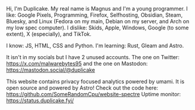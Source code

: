Hi, I'm Duplicake. My real name is Magnus and I'm a young programmer.
I like: Google Pixels, Programming, Firefox, Selfhosting, Obsidian, Steam, Bluesky, and Linux (Fedora on my main, Debian on my server, and Arch on my low spec computer).
I dislike: Skids, Apple, Windows, Google (to some extent), X (especially), and TikTok.

I know: JS, HTML, CSS and Python.
I'm learning: Rust, Gleam and Astro.

It isn't in my socials but I have 2 unused accounts. The one on Twitter: https://x.com/malwarebytes95 and the one on Mastodon: https://mastodon.social/@duplicake 

This website contains privacy focused analytics powered by umami. It is open source and powered by Astro! Check out the code here: https://github.com/SomeRandomCpu/website-spectre
Uptime monitor: https://status.duplicake.fyi/